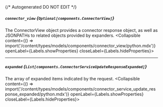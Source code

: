 {/* Autogenerated DO NOT EDIT  */}

##### `connector_view` *{`Optional[components.ConnectorView]`}*
The ConnectorView object provides a connector response object, as well as JSONPATHs to related objects provided by expanders.
<Collapsible content={() => import('/content/types/models/components/connector_view/python.mdx')} openLabel={Labels.showProperties} closeLabel={Labels.hideProperties}>
</Collapsible>

---
##### `expanded` *{`List[components.ConnectorServiceUpdateResponseExpanded]`}*
The array of expanded items indicated by the request.
<Collapsible content={() => import('/content/types/models/components/connector_service_update_response_expanded/python.mdx')} openLabel={Labels.showProperties} closeLabel={Labels.hideProperties}>
</Collapsible>


